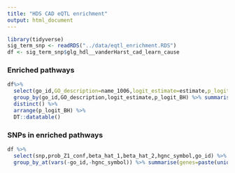 ```yaml
---
title: "HDS CAD eQTL enrichment"
output: html_document
---
```



```r
library(tidyverse)
sig_term_snp <- readRDS("../data/eqtl_enrichment.RDS")
df <- sig_term_snp$glg_hdl__vanderHarst_cad_learn_cause 
```


### Enriched pathways
```r
df%>% 
  select(go_id,GO_description=name_1006,logit_estimate=estimate,p_logit_BH=p_BH,snp) %>%
  group_by(go_id,GO_description,logit_estimate,p_logit_BH) %>% summarise(n_snps=n_distinct(snp)) %>% 
  distinct() %>% 
  arrange(p_logit_BH) %>% 
  DT::datatable()
```

### SNPs in enriched pathways 


```r
df %>% 
  select(snp,prob_Z1_conf,beta_hat_1,beta_hat_2,hgnc_symbol,go_id) %>%
  group_by_at(vars(-go_id,-hgnc_symbol)) %>% summarise(genes=paste(unique(hgnc_symbol),collapse = ","),go_ids=paste(unique(go_id),collapse=",")) %>%  arrange(desc(prob_Z1_conf)) %>% DT::datatable()
```
